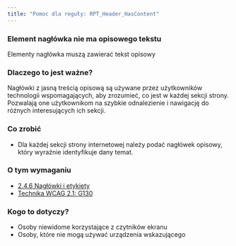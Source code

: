 ```yaml
---
title: "Pomoc dla reguły: RPT_Header_HasContent"
---
```


<div className="toolHelp">
<Row>
<Column colLg={16} colMd={8} colSm={4} className="toolHead">

### Element nagłówka nie ma opisowego tekstu 

<div id="locLevel"></div>

Elementy nagłówka muszą zawierać tekst opisowy

</Column>
</Row>
<Row>
<Column colLg={11} colMd={5} colSm={4} className="toolMain">

### Dlaczego to jest ważne?

Nagłówki z jasną treścią opisową są używane przez użytkowników technologii wspomagających, aby zrozumieć, co jest w każdej sekcji strony. Pozwalają one użytkownikom na szybkie odnalezienie i nawigację do różnych interesujących ich sekcji.

<div id="locSnippet"></div>

### Co zrobić

* Dla każdej sekcji strony internetowej należy podać nagłówek opisowy, który wyraźnie identyfikuje dany temat.

</Column>
<Column colLg={5} colMd={3} colSm={4} className="toolLeft">

### O tym wymaganiu

* [2.4.6 Nagłówki i etykiety](https://wcag.lepszyweb.pl/#headings-and-labels)
* [Technika WCAG 2.1: G130](https://www.w3.org/WAI/WCAG21/Techniques/general/G130)

### Kogo to dotyczy?

 * Osoby niewidome korzystające z czytników ekranu
 * Osoby, które nie mogą używać urządzenia wskazującego

</Column>
</Row>
</div>

